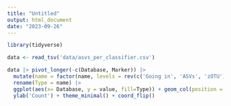 ```yaml
---
title: "Untitled"
output: html_document
date: "2023-09-26"
---
```

```r
library(tidyverse)
```

```r
data <- read_tsv('data/asvs_per_classifier.csv')
```

```r
data |> pivot_longer(-c(Database, Marker)) |> 
  mutate(name = factor(name, levels = rev(c('Going in', 'ASVs', 'zOTU')))) |> 
  rename(Type = name) |> 
  ggplot(aes(x= Database, y = value, fill=Type)) + geom_col(position = 'dodge') + 
  ylab('Count') + theme_minimal() + coord_flip()
```


